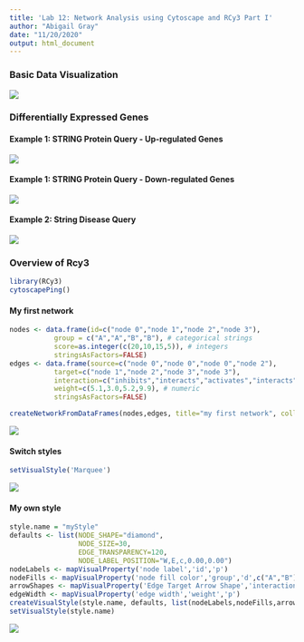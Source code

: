 ```yaml
---
title: 'Lab 12: Network Analysis using Cytoscape and RCy3 Part I'
author: "Abigail Gray"
date: "11/20/2020"
output: html_document
---
```



### Basic Data Visualization

![](images/CytoscapeImage1.png)

### Differentially Expressed Genes

#### Example 1: STRING Protein Query - Up-regulated Genes
![](images/CytoscapeImage2.png)

#### Example 1: STRING Protein Query - Down-regulated Genes
![](images/CytoscapeImage3.png)

#### Example 2: String Disease Query
![](images/CytoscapeImage4.png)

### Overview of Rcy3

```r
library(RCy3)
cytoscapePing()
```

#### My first network
```r
nodes <- data.frame(id=c("node 0","node 1","node 2","node 3"),
           group = c("A","A","B","B"), # categorical strings
           score=as.integer(c(20,10,15,5)), # integers
           stringsAsFactors=FALSE)
edges <- data.frame(source=c("node 0","node 0","node 0","node 2"),
           target=c("node 1","node 2","node 3","node 3"),
           interaction=c("inhibits","interacts","activates","interacts"),  # optional
           weight=c(5.1,3.0,5.2,9.9), # numeric
           stringsAsFactors=FALSE)

createNetworkFromDataFrames(nodes,edges, title="my first network", collection="DataFrame Example")
```
![](images/RCy3_image1.png)


#### Switch styles
```r
setVisualStyle('Marquee')
```
![](images/RCy3_image2.png)

#### My own style
```r
style.name = "myStyle"
defaults <- list(NODE_SHAPE="diamond",
                 NODE_SIZE=30,
                 EDGE_TRANSPARENCY=120,
                 NODE_LABEL_POSITION="W,E,c,0.00,0.00")
nodeLabels <- mapVisualProperty('node label','id','p')
nodeFills <- mapVisualProperty('node fill color','group','d',c("A","B"), c("#FF9900","#66AAAA"))
arrowShapes <- mapVisualProperty('Edge Target Arrow Shape','interaction','d',c("activates","inhibits","interacts"),c("Arrow","T","None"))
edgeWidth <- mapVisualProperty('edge width','weight','p')
createVisualStyle(style.name, defaults, list(nodeLabels,nodeFills,arrowShapes,edgeWidth))
setVisualStyle(style.name)
```

![](images/RCy3_image3.png)











